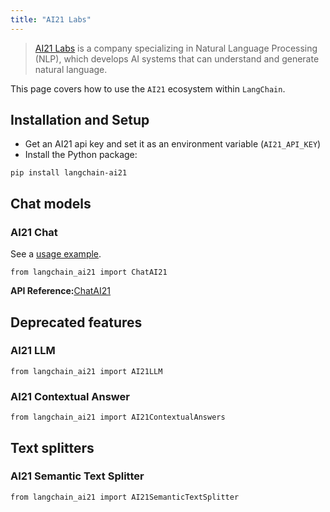 ```yaml
---
title: "AI21 Labs"
---
```


> [AI21 Labs](https://www.ai21.com/about) is a company specializing in Natural Language Processing (NLP), which develops AI systems that can understand and generate natural language.

This page covers how to use the `AI21` ecosystem within `LangChain`.

## Installation and Setup

* Get an AI21 api key and set it as an environment variable (`AI21_API_KEY`)
* Install the Python package:

```
pip install langchain-ai21
```

## Chat models

### AI21 Chat

See a [usage example](/oss/integrations/chat/ai21).

```
from langchain_ai21 import ChatAI21
```

**API Reference:**[ChatAI21](https://python.langchain.com/api_reference/ai21/chat_models/langchain_ai21.chat_models.ChatAI21.html)

## Deprecated features

<Warning />

### AI21 LLM

```
from langchain_ai21 import AI21LLM
```

### AI21 Contextual Answer

```
from langchain_ai21 import AI21ContextualAnswers
```

## Text splitters

### AI21 Semantic Text Splitter

```
from langchain_ai21 import AI21SemanticTextSplitter
```
